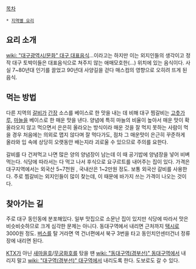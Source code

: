 [[목차]]
 * [[지역별 요리]]

== 요리 소개 ==
[[wiki: "대구광역시/문화" 대구 대표음식]]...이라고는 하지만 이는 외지인들의 생각이고 정작 대구 토박이들은 대표음식으로 쳐주지 않는 애매모호한(...) 위치에 있는 음식이다. 사실 7~80년대 인기를 끌었고 90년대 사양길을 걷다 매스컴의 영향으로 오히려 뜨게 된 음식.

== 먹는 방법 ==
다른 지역의 [[갈비]]가 [[간장]] 소스를 베이스로 한 맛을 내는 데 비해 대구 찜갈비는 [[고춧가루]], [[마늘]]을 베이스로 한 매운 맛을 낸다. 양념에 특히 마늘의 비율이 높아서 매운 맛이 확 올라오지 않고 먹으면서 은은히 올라오는 방식이라 매운 것을 잘 먹지 못하는 사람이 먹을 경우 처음에는 의외로 맵지 않다며 잘 먹다가도, 점차 그 매운맛이 은근히 꾸준하게 올라와 입 속에 상당히 오랫동안 배는지라 괴로울 수 있으므로 주의를 요한다.

갈비를 다 건져먹고 나면 많은 양의 양념장이 남는데 이 때 공기밥에 양념장을 넣어 비벼먹는다. 식당에 따라서는 다 먹고 나서 후식으로 요구르트를 내어주는 집이 있다. 가격은 대구지역에서는 외국산 5~7천원 , 국내산은 1~2만원 정도. 보통 외국산 갈비를 사용한다. 주로 찜갈비는 외지인들이 많이 찾는데, 이 때문에 바가지 쓰는 가격이 나오는 것이다.

== 찾아가는 길 ==
주로 대구 동인동에 분포해있다. 일부 맛집으로 소문난 집이 있지만 식당에 따라서 맛은 비슷비슷하므로 크게 심각한 문제는 아니다. 동대구역에서 내리면 근처까지 [[택시]]로 3000원 정도. [[버스]]를 탈 거라면 역 건너편에서 북구 3번을 타고 동인치안센터건너 정류장에 내리면 된다.

[[KTX]]가 아닌 [[새마을호]]/[[무궁화호]]를 탔을 땐 [[wiki: "동대구역(경부선)" 동대구역]]에서 내리지 말고 [[wiki: "대구역(경부선)" 대구역]]에서 내리도록 한다. 도보로도 갈 수 있다.  
 
